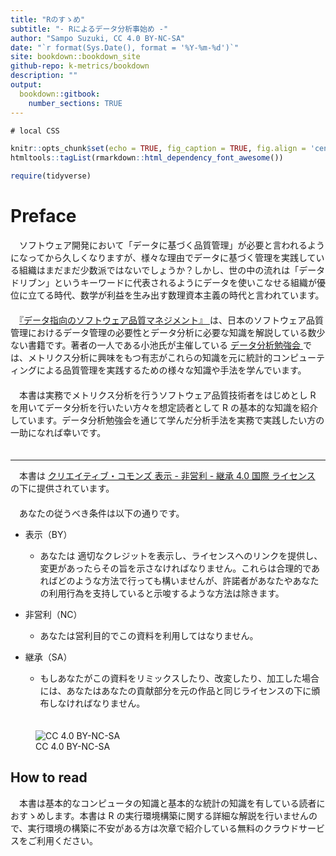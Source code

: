 ```yaml
---
title: "Rのすゝめ"
subtitle: "- Rによるデータ分析事始め -"
author: "Sampo Suzuki, CC 4.0 BY-NC-SA"
date: "`r format(Sys.Date(), format = '%Y-%m-%d')`"
site: bookdown::bookdown_site
github-repo: k-metrics/bookdown
description: ""
output: 
  bookdown::gitbook:
    number_sections: TRUE
---
```


```css
# local CSS
```

```r
knitr::opts_chunk$set(echo = TRUE, fig_caption = TRUE, fig.align = 'center')
htmltools::tagList(rmarkdown::html_dependency_font_awesome())

require(tidyverse)
```

# Preface {.unnumbered}

　ソフトウェア開発において「データに基づく品質管理」が必要と言われるようになってから久しくなりますが、様々な理由でデータに基づく管理を実践している組織はまだまだ少数派ではないでしょうか？しかし、世の中の流れは「データドリブン」というキーワードに代表されるようにデータを使いこなせる組織が優位に立てる時代、数学が利益を生み出す数理資本主義の時代と言われています。\
　\
　[『データ指向のソフトウェア品質マネジメント』 <i class="fa １fa-external-link"></i>](https://www.juse-p.co.jp/products/view/442) は、日本のソフトウェア品質管理におけるデータ管理の必要性とデータ分析に必要な知識を解説している数少ない書籍です。著者の一人である小池氏が主催している [データ分析勉強会 <i class="fa １fa-external-link"></i>](https://sites.google.com/site/kantometrics/home){target="_blank"} では、メトリクス分析に興味をもつ有志がこれらの知識を元に統計的コンピューティングによる品質管理を実践するための様々な知識や手法を学んでいます。\
　\
　本書は実務でメトリクス分析を行うソフトウェア品質技術者をはじめとし R を用いてデータ分析を行いたい方々を想定読者として R の基本的な知識を紹介しています。データ分析勉強会を通じて学んだ分析手法を実務で実践したい方の一助になれば幸いです。\
　

------------------------------------------------------------------------

　本書は [クリエイティブ・コモンズ 表示 - 非営利 - 継承 4.0 国際 ライセンス](https://creativecommons.org/licenses/by-nc-sa/4.0/deed.ja) の下に提供されています。\
　\
　あなたの従うべき条件は以下の通りです。

-   表示（BY）

    -   あなたは 適切なクレジットを表示し、ライセンスへのリンクを提供し、変更があったらその旨を示さなければなりません。これらは合理的であればどのような方法で行っても構いませんが、許諾者があなたやあなたの利用行為を支持していると示唆するような方法は除きます。

-   非営利（NC）

    -   あなたは営利目的でこの資料を利用してはなりません。

-   継承（SA）

    -   もしあなたがこの資料をリミックスしたり、改変したり、加工した場合には、あなたはあなたの貢献部分を元の作品と同じライセンスの下に頒布しなければなりません。\
        　

![CC 4.0 BY-NC-SA](https://i.creativecommons.org/l/by-nc-sa/4.0/88x31.png)

\newpage

## How to read
　本書は基本的なコンピュータの知識と基本的な統計の知識を有している読者におすゝめします。本書は R の実行環境構築に関する詳細な解説を行いませんので、実行環境の構築に不安がある方は次章で紹介している無料のクラウドサービスをご利用ください。

